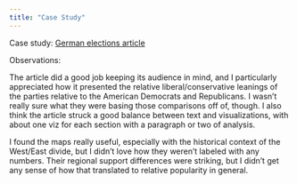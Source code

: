 ```yaml
---
title: "Case Study"
---
```


Case study: [German elections article](https://fivethirtyeight.com/features/six-charts-to-help-americans-understand-the-upcoming-german-election/)

Observations:

The article did a good job keeping its audience in mind, and I particularly appreciated how it presented the relative liberal/conservative leanings of the parties relative to the American Democrats and Republicans. I wasn't really sure what they were basing those comparisons off of, though. I also think the article struck a good balance between text and visualizations, with about one viz for each section with a paragraph or two of analysis.

I found the maps really useful, especially with the historical context of the West/East divide, but I didn't love how they weren't labeled with any numbers. Their regional support differences were striking, but I didn't get any sense of how that translated to relative popularity in general.